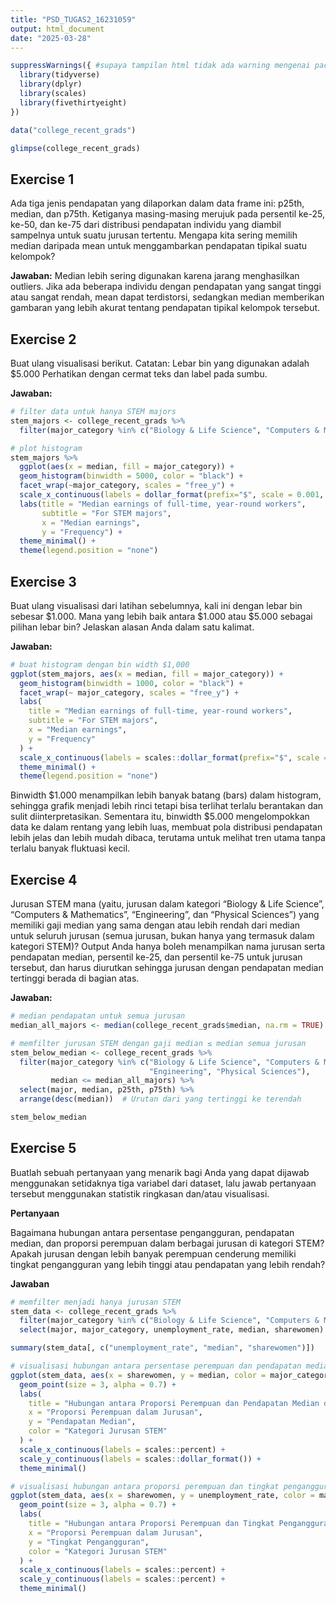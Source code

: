 ```yaml
---
title: "PSD_TUGAS2_16231059"
output: html_document
date: "2025-03-28"
---
```


```r
suppressWarnings({ #supaya tampilan html tidak ada warning mengenai packages)
  library(tidyverse)
  library(dplyr)
  library(scales)
  library(fivethirtyeight)
})

data("college_recent_grads")

glimpse(college_recent_grads)
```

## Exercise 1
Ada tiga jenis pendapatan yang dilaporkan dalam data frame ini: p25th, median, dan p75th. Ketiganya masing-masing merujuk pada persentil ke-25, ke-50, dan ke-75 dari distribusi pendapatan individu yang diambil sampelnya untuk suatu jurusan tertentu. Mengapa kita sering memilih median daripada mean untuk menggambarkan pendapatan tipikal suatu kelompok?

**Jawaban:** Median lebih sering digunakan karena jarang menghasilkan outliers. Jika ada beberapa individu dengan pendapatan yang sangat tinggi atau sangat rendah, mean dapat terdistorsi, sedangkan median memberikan gambaran yang lebih akurat tentang pendapatan tipikal kelompok tersebut.

## Exercise 2 
Buat ulang visualisasi berikut. Catatan: Lebar bin yang digunakan adalah $5.000 Perhatikan dengan cermat teks dan label pada sumbu.

**Jawaban:**
```r
# filter data untuk hanya STEM majors
stem_majors <- college_recent_grads %>%
  filter(major_category %in% c("Biology & Life Science", "Computers & Mathematics", "Engineering", "Physical Sciences"))

# plot histogram
stem_majors %>%
  ggplot(aes(x = median, fill = major_category)) +
  geom_histogram(binwidth = 5000, color = "black") +
  facet_wrap(~major_category, scales = "free_y") +
  scale_x_continuous(labels = dollar_format(prefix="$", scale = 0.001, suffix="K")) +
  labs(title = "Median earnings of full-time, year-round workers",
       subtitle = "For STEM majors",
       x = "Median earnings",
       y = "Frequency") +
  theme_minimal() +
  theme(legend.position = "none")
```

## Exercise 3
Buat ulang visualisasi dari latihan sebelumnya, kali ini dengan lebar bin sebesar $1.000. Mana yang lebih baik antara $1.000 atau $5.000 sebagai pilihan lebar bin? Jelaskan alasan Anda dalam satu kalimat.

**Jawaban:**
```r
# buat histogram dengan bin width $1,000
ggplot(stem_majors, aes(x = median, fill = major_category)) +
  geom_histogram(binwidth = 1000, color = "black") +
  facet_wrap(~ major_category, scales = "free_y") +
  labs(
    title = "Median earnings of full-time, year-round workers",
    subtitle = "For STEM majors",
    x = "Median earnings",
    y = "Frequency"
  ) +
  scale_x_continuous(labels = scales::dollar_format(prefix="$", scale = 0.001, suffix="K")) +
  theme_minimal() +
  theme(legend.position = "none")
```

Binwidth $1.000 menampilkan lebih banyak batang (bars) dalam histogram, sehingga grafik menjadi lebih rinci tetapi bisa terlihat terlalu berantakan dan sulit diinterpretasikan. Sementara itu, binwidth $5.000 mengelompokkan data ke dalam rentang yang lebih luas, membuat pola distribusi pendapatan lebih jelas dan lebih mudah dibaca, terutama untuk melihat tren utama tanpa terlalu banyak fluktuasi kecil.

## Exercise 4
Jurusan STEM mana (yaitu, jurusan dalam kategori "Biology & Life Science", "Computers & Mathematics", "Engineering", dan "Physical Sciences") yang memiliki gaji median yang sama dengan atau lebih rendah dari median untuk seluruh jurusan (semua jurusan, bukan hanya yang termasuk dalam kategori STEM)? Output Anda hanya boleh menampilkan nama jurusan serta pendapatan median, persentil ke-25, dan persentil ke-75 untuk jurusan tersebut, dan harus diurutkan sehingga jurusan dengan pendapatan median tertinggi berada di bagian atas.

**Jawaban:**
```r
# median pendapatan untuk semua jurusan
median_all_majors <- median(college_recent_grads$median, na.rm = TRUE)

# memfilter jurusan STEM dengan gaji median ≤ median semua jurusan
stem_below_median <- college_recent_grads %>%
  filter(major_category %in% c("Biology & Life Science", "Computers & Mathematics", 
                               "Engineering", "Physical Sciences"),
         median <= median_all_majors) %>%
  select(major, median, p25th, p75th) %>%
  arrange(desc(median))  # Urutan dari yang tertinggi ke terendah

stem_below_median
```

## Exercise 5
Buatlah sebuah pertanyaan yang menarik bagi Anda yang dapat dijawab menggunakan setidaknya tiga variabel dari dataset, lalu jawab pertanyaan tersebut menggunakan statistik ringkasan dan/atau visualisasi.

**Pertanyaan**

Bagaimana hubungan antara persentase pengangguran, pendapatan median, dan proporsi perempuan dalam berbagai jurusan di kategori STEM? Apakah jurusan dengan lebih banyak perempuan cenderung memiliki tingkat pengangguran yang lebih tinggi atau pendapatan yang lebih rendah?

**Jawaban**
```r
# memfilter menjadi hanya jurusan STEM
stem_data <- college_recent_grads %>%
  filter(major_category %in% c("Biology & Life Science", "Computers & Mathematics", "Engineering", "Physical Sciences")) %>%
  select(major, major_category, unemployment_rate, median, sharewomen)

summary(stem_data[, c("unemployment_rate", "median", "sharewomen")])

# visualisasi hubungan antara persentase perempuan dan pendapatan median
ggplot(stem_data, aes(x = sharewomen, y = median, color = major_category)) +
  geom_point(size = 3, alpha = 0.7) +
  labs(
    title = "Hubungan antara Proporsi Perempuan dan Pendapatan Median dalam STEM",
    x = "Proporsi Perempuan dalam Jurusan",
    y = "Pendapatan Median",
    color = "Kategori Jurusan STEM"
  ) +
  scale_x_continuous(labels = scales::percent) +
  scale_y_continuous(labels = scales::dollar_format()) +
  theme_minimal()

# visualisasi hubungan antara proporsi perempuan dan tingkat pengangguran
ggplot(stem_data, aes(x = sharewomen, y = unemployment_rate, color = major_category)) +
  geom_point(size = 3, alpha = 0.7) +
  labs(
    title = "Hubungan antara Proporsi Perempuan dan Tingkat Pengangguran dalam STEM",
    x = "Proporsi Perempuan dalam Jurusan",
    y = "Tingkat Pengangguran",
    color = "Kategori Jurusan STEM"
  ) +
  scale_x_continuous(labels = scales::percent) +
  scale_y_continuous(labels = scales::percent) +
  theme_minimal()
```